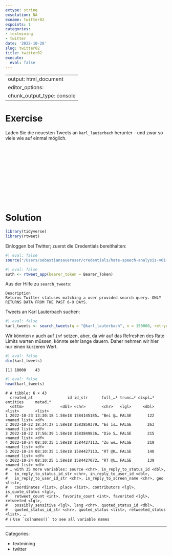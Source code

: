 ```yaml
---
extype: string
exsolution: NA
exname: twitter02
expoints: 1
categories:
- textmining
- twitter
date: '2022-10-28'
slug: twitter02
title: twitter02
execute:
  eval: false
---
```



---
output: html_document
editor_options: 
  chunk_output_type: console
---








# Exercise


Laden Sie die neuesten Tweets an `karl_lauterbach` herunter - und zwar so viele wie auf einmal möglich.





</br>
</br>
</br>
</br>
</br>
</br>
</br>
</br>
</br>
</br>

# Solution



```r
library(tidyverse)
library(rtweet)
```


Einloggen bei Twitter; zuerst die Credentials bereithalten:

```r
#| eval: false
source("/Users/sebastiansaueruser/credentials/hate-speech-analysis-v01-twitter.R")
```



```r
#| eval: false
auth <- rtweet_app(bearer_token = Bearer_Token)
```


Aus der Hilfe zu `search_tweets`:

```
Description
Returns Twitter statuses matching a user provided search query. ONLY RETURNS DATA FROM THE PAST 6-9 DAYS.
```

Tweets an Karl Lauterbach suchen:


```r
#| eval: false
karl_tweets <- search_tweets(q = "@karl_lauterbach", n = 150000, retryonratelimit = TRUE)
```


Wir könnten `n` auch auf `Inf` setzen, aber, da wir auf das Refreshen des Rate Limits warten müssen,
könnte sehr lange dauern.
Daher nehmen wir hier nur einen kürzeren Wert.


```r
#| eval: false
dim(karl_tweets)
```


```
[1] 18000    43
```

```r
#| eval: false
head(karl_tweets)
```




```
# A tibble: 6 × 43
  created_at               id id_str      full_…¹ trunc…² displ…³ entities     metad…⁴
  <dttm>                <dbl> <chr>       <chr>   <lgl>     <dbl> <list>       <list> 
1 2022-10-23 13:30:18 1.58e18 1584145185… "Bei ⁦@… FALSE       122 <named list> <df>   
2 2022-10-22 18:34:37 1.58e18 1583859379… "Es is… FALSE       263 <named list> <df>   
3 2022-10-22 17:56:39 1.58e18 1583849826… "Die S… FALSE       215 <named list> <df>   
4 2022-10-24 08:10:35 1.58e18 1584427113… "Zu we… FALSE       219 <named list> <df>   
5 2022-10-24 08:10:35 1.58e18 1584427113… "RT @K… FALSE       140 <named list> <df>   
6 2022-10-24 08:10:25 1.58e18 1584427072… "RT @U… FALSE       139 <named list> <df>   
# … with 35 more variables: source <chr>, in_reply_to_status_id <dbl>,
#   in_reply_to_status_id_str <chr>, in_reply_to_user_id <dbl>,
#   in_reply_to_user_id_str <chr>, in_reply_to_screen_name <chr>, geo <list>,
#   coordinates <list>, place <list>, contributors <lgl>, is_quote_status <lgl>,
#   retweet_count <int>, favorite_count <int>, favorited <lgl>, retweeted <lgl>,
#   possibly_sensitive <lgl>, lang <chr>, quoted_status_id <dbl>,
#   quoted_status_id_str <chr>, quoted_status <list>, retweeted_status <list>, …
# ℹ Use `colnames()` to see all variable names
```






---

Categories: 

- textmining
- twitter

